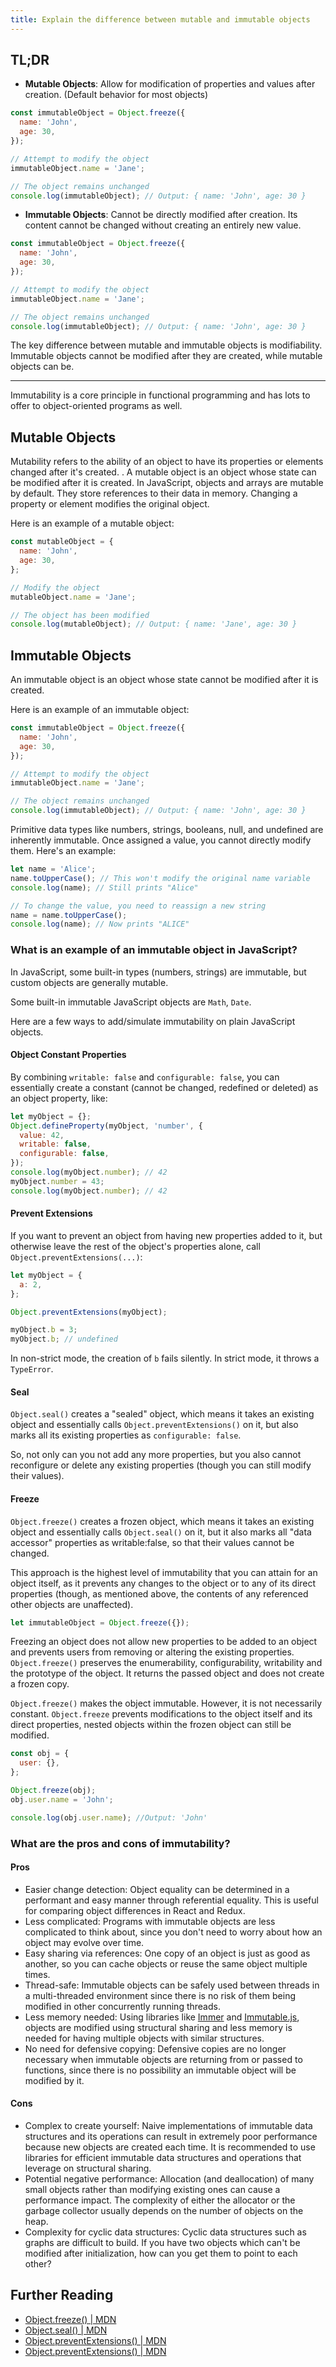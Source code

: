 ```yaml
---
title: Explain the difference between mutable and immutable objects
---
```


## TL;DR

- **Mutable Objects**: Allow for modification of properties and values after creation. (Default behavior for most objects)

```js
const immutableObject = Object.freeze({
  name: 'John',
  age: 30,
});

// Attempt to modify the object
immutableObject.name = 'Jane';

// The object remains unchanged
console.log(immutableObject); // Output: { name: 'John', age: 30 }
```

- **Immutable Objects**: Cannot be directly modified after creation. Its content cannot be changed without creating an entirely new value.

```js
const immutableObject = Object.freeze({
  name: 'John',
  age: 30,
});

// Attempt to modify the object
immutableObject.name = 'Jane';

// The object remains unchanged
console.log(immutableObject); // Output: { name: 'John', age: 30 }
```

The key difference between mutable and immutable objects is modifiability. Immutable objects cannot be modified after they are created, while mutable objects can be.

---

Immutability is a core principle in functional programming and has lots to offer to object-oriented programs as well.

## Mutable Objects

Mutability refers to the ability of an object to have its properties or elements changed after it's created. . A mutable object is an object whose state can be modified after it is created. In JavaScript, objects and arrays are mutable by default. They store references to their data in memory. Changing a property or element modifies the original object.

Here is an example of a mutable object:

```js
const mutableObject = {
  name: 'John',
  age: 30,
};

// Modify the object
mutableObject.name = 'Jane';

// The object has been modified
console.log(mutableObject); // Output: { name: 'Jane', age: 30 }
```

## Immutable Objects

An immutable object is an object whose state cannot be modified after it is created.

Here is an example of an immutable object:

```js
const immutableObject = Object.freeze({
  name: 'John',
  age: 30,
});

// Attempt to modify the object
immutableObject.name = 'Jane';

// The object remains unchanged
console.log(immutableObject); // Output: { name: 'John', age: 30 }
```

Primitive data types like numbers, strings, booleans, null, and undefined are inherently immutable. Once assigned a value, you cannot directly modify them. Here's an example:

```js
let name = 'Alice';
name.toUpperCase(); // This won't modify the original name variable
console.log(name); // Still prints "Alice"

// To change the value, you need to reassign a new string
name = name.toUpperCase();
console.log(name); // Now prints "ALICE"
```

### What is an example of an immutable object in JavaScript?

In JavaScript, some built-in types (numbers, strings) are immutable, but custom objects are generally mutable.

Some built-in immutable JavaScript objects are `Math`, `Date`.

Here are a few ways to add/simulate immutability on plain JavaScript objects.

#### Object Constant Properties

By combining `writable: false` and `configurable: false`, you can essentially create a constant (cannot be changed, redefined or deleted) as an object property, like:

```js
let myObject = {};
Object.defineProperty(myObject, 'number', {
  value: 42,
  writable: false,
  configurable: false,
});
console.log(myObject.number); // 42
myObject.number = 43;
console.log(myObject.number); // 42
```

#### Prevent Extensions

If you want to prevent an object from having new properties added to it, but otherwise leave the rest of the object's properties alone, call `Object.preventExtensions(...)`:

```js
let myObject = {
  a: 2,
};

Object.preventExtensions(myObject);

myObject.b = 3;
myObject.b; // undefined
```

In non-strict mode, the creation of `b` fails silently. In strict mode, it throws a `TypeError`.

#### Seal

`Object.seal()` creates a "sealed" object, which means it takes an existing object and essentially calls `Object.preventExtensions()` on it, but also marks all its existing properties as `configurable: false`.

So, not only can you not add any more properties, but you also cannot reconfigure or delete any existing properties (though you can still modify their values).

#### Freeze

`Object.freeze()` creates a frozen object, which means it takes an existing object and essentially calls `Object.seal()` on it, but it also marks all "data accessor" properties as writable:false, so that their values cannot be changed.

This approach is the highest level of immutability that you can attain for an object itself, as it prevents any changes to the object or to any of its direct properties (though, as mentioned above, the contents of any referenced other objects are unaffected).

```js
let immutableObject = Object.freeze({});
```

Freezing an object does not allow new properties to be added to an object and prevents users from removing or altering the existing properties. `Object.freeze()` preserves the enumerability, configurability, writability and the prototype of the object. It returns the passed object and does not create a frozen copy.

`Object.freeze()` makes the object immutable. However, it is not necessarily constant. `Object.freeze` prevents modifications to the object itself and its direct properties, nested objects within the frozen object can still be modified.

```js
const obj = {
  user: {},
};

Object.freeze(obj);
obj.user.name = 'John';

console.log(obj.user.name); //Output: 'John'
```

### What are the pros and cons of immutability?

#### Pros

- Easier change detection: Object equality can be determined in a performant and easy manner through referential equality. This is useful for comparing object differences in React and Redux.
- Less complicated: Programs with immutable objects are less complicated to think about, since you don't need to worry about how an object may evolve over time.
- Easy sharing via references: One copy of an object is just as good as another, so you can cache objects or reuse the same object multiple times.
- Thread-safe: Immutable objects can be safely used between threads in a multi-threaded environment since there is no risk of them being modified in other concurrently running threads.
- Less memory needed: Using libraries like [Immer](https://immerjs.github.io/immer/) and [Immutable.js](https://immutable-js.com/), objects are modified using structural sharing and less memory is needed for having multiple objects with similar structures.
- No need for defensive copying: Defensive copies are no longer necessary when immutable objects are returning from or passed to functions, since there is no possibility an immutable object will be modified by it.

#### Cons

- Complex to create yourself: Naive implementations of immutable data structures and its operations can result in extremely poor performance because new objects are created each time. It is recommended to use libraries for efficient immutable data structures and operations that leverage on structural sharing.
- Potential negative performance: Allocation (and deallocation) of many small objects rather than modifying existing ones can cause a performance impact. The complexity of either the allocator or the garbage collector usually depends on the number of objects on the heap.
- Complexity for cyclic data structures: Cyclic data structures such as graphs are difficult to build. If you have two objects which can't be modified after initialization, how can you get them to point to each other?

## Further Reading

- [Object.freeze() | MDN](https://developer.mozilla.org/en-US/docs/Web/JavaScript/Reference/Global_Objects/Object/freeze)
- [Object.seal() | MDN](https://developer.mozilla.org/en-US/docs/Web/JavaScript/Reference/Global_Objects/Object/seal)
- [Object.preventExtensions() | MDN](https://developer.mozilla.org/en-US/docs/Web/JavaScript/Reference/Global_Objects/Object/preventExtensions)
- [Object.preventExtensions() | MDN](https://developer.mozilla.org/en-US/docs/Web/JavaScript/Reference/Global_Objects/Object/preventExtensions)

